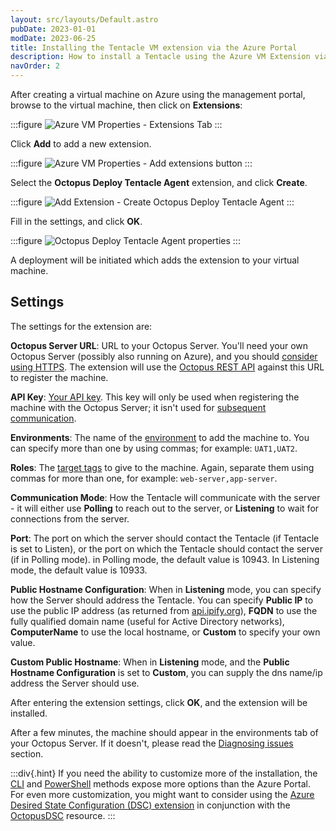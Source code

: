 ```yaml
---
layout: src/layouts/Default.astro
pubDate: 2023-01-01
modDate: 2023-06-25
title: Installing the Tentacle VM extension via the Azure Portal
description: How to install a Tentacle using the Azure VM Extension via the new Azure Portal
navOrder: 2
---
```


<AzureVMExtensionDeprecated />

After creating a virtual machine on Azure using the management portal, browse to the virtual machine, then click on **Extensions**:

:::figure
![Azure VM Properties - Extensions Tab](/docs/infrastructure/deployment-targets/tentacle/windows/azure-virtual-machines/azure-portal-extensions-menu-item.png "width=500")
:::

Click **Add** to add a new extension.

:::figure
![Azure VM Properties - Add extensions button](/docs/infrastructure/deployment-targets/tentacle/windows/azure-virtual-machines/azure-portal-extensions-add.png "width=500")
:::

Select the **Octopus Deploy Tentacle Agent** extension, and click **Create**.

:::figure
![Add Extension - Create Octopus Deploy Tentacle Agent](/docs/infrastructure/deployment-targets/tentacle/windows/azure-virtual-machines/azure-portal-extensions-about-extension.png "width=500")
:::

Fill in the settings, and click **OK**.

:::figure
![ Octopus Deploy Tentacle Agent properties](/docs/infrastructure/deployment-targets/tentacle/windows/azure-virtual-machines/azure-portal-extensions-extension-properties.png "width=500")
:::

A deployment will be initiated which adds the extension to your virtual machine.

## Settings

The settings for the extension are:

**Octopus Server URL**: URL to your Octopus Server. You'll need your own Octopus Server (possibly also running on Azure), and you should [consider using HTTPS](/docs/security/exposing-octopus/expose-the-octopus-web-portal-over-https/). The extension will use the [Octopus REST API](/docs/octopus-rest-api) against this URL to register the machine.

**API Key**: [Your API key](/docs/octopus-rest-api/how-to-create-an-api-key/). This key will only be used when registering the machine with the Octopus Server; it isn't used for [subsequent communication](/docs/security/octopus-tentacle-communication).

**Environments**: The name of the [environment](/docs/infrastructure/environments) to add the machine to. You can specify more than one by using commas; for example: `UAT1,UAT2`.

**Roles**: The [target tags](/docs/infrastructure/deployment-targets/#target-roles) to give to the machine. Again, separate them using commas for more than one, for example: `web-server,app-server`.

**Communication Mode**: How the Tentacle will communicate with the server - it will either use **Polling** to reach out to the server, or **Listening** to wait for connections from the server.

**Port**: The port on which the server should contact the Tentacle (if Tentacle is set to Listen), or the port on which the Tentacle should contact the server (if in Polling mode). in Polling mode, the default value is 10943. In Listening mode, the default value is 10933.

**Public Hostname Configuration**: When in **Listening** mode, you can specify how the Server should address the Tentacle. You can specify **Public IP** to use the public IP address (as returned from [api.ipify.org](https://api.ipify.org)), **FQDN** to use the fully qualified domain name (useful for Active Directory networks), **ComputerName** to use the local hostname, or **Custom** to specify your own value.

**Custom Public Hostname**: When in **Listening** mode, and the **Public Hostname Configuration** is set to **Custom**, you can supply the dns name/ip address the Server should use.

After entering the extension settings, click **OK**, and the extension will be installed.

After a few minutes, the machine should appear in the environments tab of your Octopus Server. If it doesn't, please read the [Diagnosing issues](/docs/infrastructure/deployment-targets/tentacle/windows/azure-virtual-machines/diagnosing-issues) section.

:::div{.hint}
If you need the ability to customize more of the installation, the [CLI](/docs/infrastructure/deployment-targets/tentacle/windows/azure-virtual-machines/via-the-azure-cli/) and [PowerShell](/docs/infrastructure/deployment-targets/tentacle/windows/azure-virtual-machines/via-powershell/) methods expose more options than the Azure Portal. For even more customization, you might want to consider using the [Azure Desired State Configuration (DSC) extension](https://docs.microsoft.com/en-us/azure/virtual-machines/extensions/dsc-overview) in conjunction with the [OctopusDSC](https://www.powershellgallery.com/packages/OctopusDSC) resource.
:::
